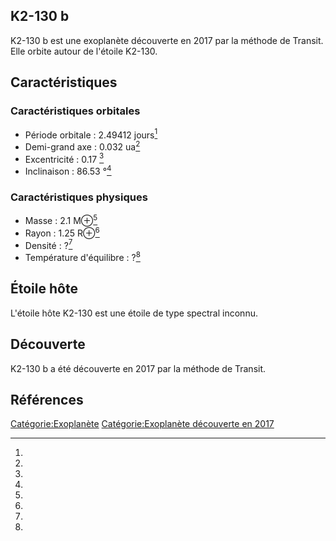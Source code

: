 == K2-130 b ==

{{Infobox Exoplanète
| nom = K2-130 b
| image = 
| légende = 
| étoile = K2-130
| constellation = 
| ascension_droite = 
| déclinaison = 
| distance = ?
| type_spectral = ?
| masse = 2.1 M⊕<ref></ref>
| rayon = 1.25 R⊕<ref></ref>
| densité = ?<ref></ref>
| gravité = ?<ref></ref>
| température = ?<ref></ref>
| période = 2.49412 j<ref></ref>
| demi_grand_axe = 0.032 ua<ref></ref>
| excentricité = 0.17 <ref></ref>
| inclinaison = 86.53 °<ref></ref>
| méthode_découverte = Transit
| date_découverte = 2017
| statut = Confirmée
}}

K2-130 b est une exoplanète découverte en 2017 par la méthode de Transit. Elle orbite autour de l'étoile K2-130.

== Caractéristiques ==

=== Caractéristiques orbitales ===
* Période orbitale : 2.49412 jours<ref></ref>
* Demi-grand axe : 0.032 ua<ref></ref>
* Excentricité : 0.17 <ref></ref>
* Inclinaison : 86.53 °<ref></ref>

=== Caractéristiques physiques ===
* Masse : 2.1 M⊕<ref></ref>
* Rayon : 1.25 R⊕<ref></ref>
* Densité : ?<ref></ref>
* Température d'équilibre : ?<ref></ref>

== Étoile hôte ==

{{Infobox Étoile
| nom = K2-130
| image = 
| légende = 
| constellation = 
| ascension_droite = 
| déclinaison = 
| distance = ?
| type_spectral = ?
| magnitude_absolue = 
| magnitude_apparente = 
| masse = ?<ref></ref>
| rayon = ?<ref></ref>
| température = ?<ref></ref>
| métallicité = ?<ref></ref>
| âge = ?<ref></ref>
}}

L'étoile hôte K2-130 est une étoile de type spectral inconnu.

== Découverte ==

K2-130 b a été découverte en 2017 par la méthode de Transit.

== Références ==
<references />

[[Catégorie:Exoplanète]]
[[Catégorie:Exoplanète découverte en 2017]]
